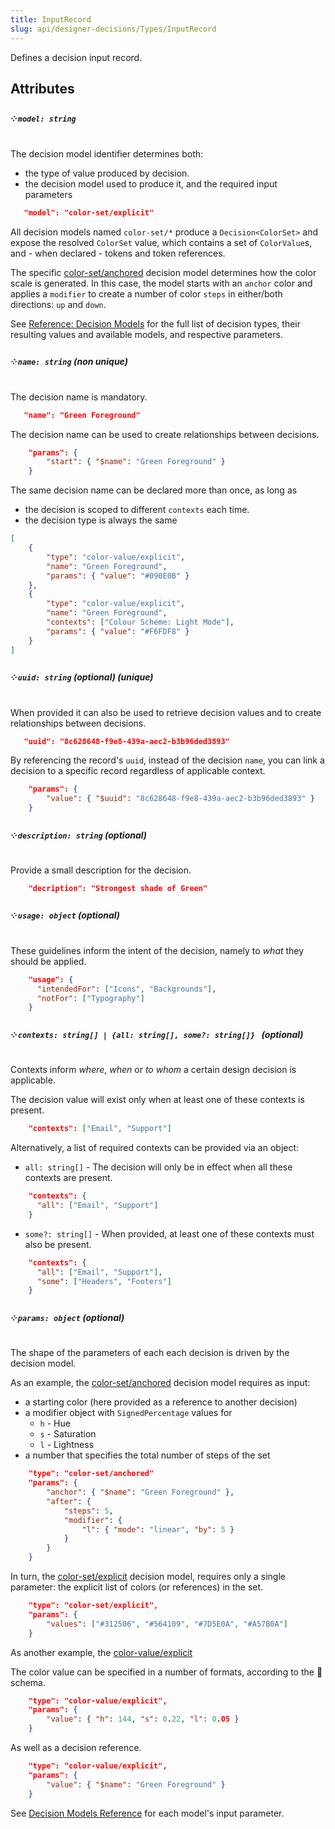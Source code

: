 ```yaml
---
title: InputRecord
slug: api/designer-decisions/Types/InputRecord
---
```


Defines a decision input record.

## Attributes

##### ༶ `model: string`

The decision model identifier determines both:

-   the type of value produced by decision.
-   the decision model used to produce it, and the required input parameters

```json
   "model": "color-set/explicit"
```

All decision models named `color-set/*` produce a `Decision<ColorSet>` and expose the resolved
`ColorSet` value, which contains a set of `ColorValue`s, and - when declared - tokens and
token references.

The specific [color-set/anchored](/decision-models/color-set#anchored) decision model determines
how the color scale is generated. In this case, the model starts with an `anchor` color and
applies a `modifier` to create a number of color `steps` in either/both directions: `up` and `down`.

See [Reference: Decision Models](/decision-models) for the full list of decision types,
their resulting values and available models, and respective parameters.

##### ༶ `name: string` (non unique)

The decision name is mandatory.

```json
   "name": "Green Foreground"
```

The decision name can be used to create relationships between decisions.

```json
    "params": {
        "start": { "$name": "Green Foreground" }
    }
```

The same decision name can be declared more than once, as long as

-   the decision is scoped to different `contexts` each time.
-   the decision type is always the same

```json
[
    {
        "type": "color-value/explicit",
        "name": "Green Foreground",
        "params": { "value": "#090E0B" }
    },
    {
        "type": "color-value/explicit",
        "name": "Green Foreground",
        "contexts": ["Colour Scheme: Light Mode"],
        "params": { "value": "#F6FDF8" }
    }
]
```

##### ༶ `uuid: string` (optional) (unique)

When provided it can also be used to retrieve decision values and to create relationships
between decisions.

```json
   "uuid": "8c628648-f9e8-439a-aec2-b3b96ded3893"
```

By referencing the record's `uuid`, instead of the decision `name`, you can link
a decision to a specific record regardless of applicable context.

```json
    "params": {
        "value": { "$uuid": "8c628648-f9e8-439a-aec2-b3b96ded3893" }
    }
```

##### ༶ `description: string` (optional)

Provide a small description for the decision.

```json
    "decription": "Strongest shade of Green"
```

##### ༶ `usage: object` (optional)

These guidelines inform the intent of the decision, namely to _what_ they should be applied.

```json
    "usage": {
      "intendedFor": ["Icons", "Backgrounds"],
      "notFor": ["Typography"]
    }
```

##### ༶ `contexts: string[] | {all: string[], some?: string[]} ` (optional)

Contexts inform _where_, _when_ or _to whom_ a certain design decision is applicable.

The decision value will exist only when at least one of these contexts is present.

```json
    "contexts": ["Email", "Support"]
```

Alternatively, a list of required contexts can be provided via an object:

-   `all: string[]` - The decision will only be in effect when all these contexts are present.

```json
    "contexts": {
      "all": ["Email", "Support"]
    }
```

-   `some?: string[]` - When provided, at least one of these contexts must also be present.

```json
    "contexts": {
      "all": ["Email", "Support"],
      "some": ["Headers", "Footers"]
    }
```

##### ༶ `params: object` (optional)

The shape of the parameters of each each decision is driven by the decision model.

As an example, the [color-set/anchored](/decision-models/color-set#anchored) decision model
requires as input:

-   a starting color (here provided as a reference to another decision)
-   a modifier object with `SignedPercentage` values for
    -   `h` - Hue
    -   `s` - Saturation
    -   `l` - Lightness
-   a number that specifies the total number of steps of the set

```json
    "type": "color-set/anchored"
    "params": {
        "anchor": { "$name": "Green Foreground" },
        "after": {
            "steps": 5,
            "modifier": {
                "l": { "mode": "linear", "by": 5 }
            }
        }
    }
```

In turn, the [color-set/explicit](/decision-models/color-set#explicit) decision model,
requires only a single parameter: the explicit list of colors (or references) in the set.

```json
    "type": "color-set/explicit",
    "params": {
        "values": ["#312506", "#564109", "#7D5E0A", "#A57B0A"]
    }
```

As another example, the [color-value/explicit](/decision-models/color-value#explicit)

The color value can be specified in a number of formats, according to the 🚧 schema.

```json
    "type": "color-value/explicit",
    "params": {
        "value": { "h": 144, "s": 0.22, "l": 0.05 }
    }
```

As well as a decision reference.

```json
    "type": "color-value/explicit",
    "params": {
        "value": { "$name": "Green Foreground" }
    }
```

See [Decision Models Reference](/decision-models) for each model's input parameter.
